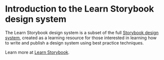 
<Meta title="Intro | What\'s our library" />

# Introduction to the Learn Storybook design system

The Learn Storybook design system is a subset of the full [Storybook design system](https://github.com/storybookjs/design-system/), created as a learning resource for those interested in learning how to write and publish a design system using best practice techniques.

Learn more at [Learn Storybook](https://learnstorybook.com).